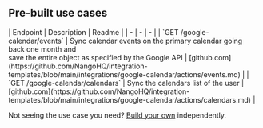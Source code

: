 
## Pre-built use cases

<AccordionGroup>


<Accordion title="Others">
| Endpoint | Description | Readme |
| - | - | - |
| `GET /google-calendar/events` | Sync calendar events on the primary calendar going back one month and<br />save the entire object as specified by the Google API | [github.com](https://github.com/NangoHQ/integration-templates/blob/main/integrations/google-calendar/actions/events.md) |
| `GET /google-calendar/calendars` | Sync the calendars list of the user | [github.com](https://github.com/NangoHQ/integration-templates/blob/main/integrations/google-calendar/actions/calendars.md) |
</Accordion>

</AccordionGroup>

<Tip>Not seeing the use case you need? [Build your own](https://nango.dev/slack) independently.</Tip>
